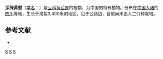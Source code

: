 {{Speciesbox
| name = 深绿黄耆
| status = 
| status_system = 
| image =
| genus = Astragalus
| species = euchlorus
| authority = [[傅坤俊|K. T. Fu]]
}}

'''深绿黄耆'''（[[学名|学名]]：{{lang|la|''Astragalus euchlorus''}}）是[[豆科|豆科]][[黄芪属|黄芪属]]的植物，为中国的特有植物。分布在[[中国大陆|中国大陆]]的[[四川|四川]]等地，生长于海拔3,400米的地区，见于公路边，目前尚未由人工引种栽培。

== 参考文献 ==
<div class="references-small">
* {{cite web| url =http://www.bioinfo.cn/db05/KmzwSpecies.php?action=view&id=15682| title =深绿黄耆| work =《中国高等植物数据库全库》| publisher =中国科学院微生物研究所| author =昆明植物研究所| accessdate =2009-02-24| deadurl =yes| archiveurl =https://web.archive.org/web/20160305102900/http://www.bioinfo.cn/db05/KmzwSpecies.php?action=view&id=15682| archivedate =2016-03-05}}
</div>
{{Taxonbar|from=Q11153473}}

[[Category:黄芪属|S]]
[[Category:中國特有植物|S]]
[[Category:四川植物|S]]